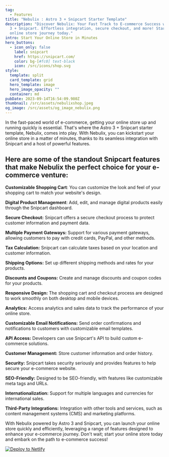 ```yaml
---
tag:
  - Features
title: "Nebulix : Astro 3 + Snipcart Starter Template"
description: "Discover Nebulix: Your Fast Track to E-commerce Success with Astro
  3 + Snipcart. Effortless integration, secure checkout, and more! Start your
  online store journey today."
intro: Start Your Online Store in Minutes
hero_buttons:
  - icon_only: false
    label: snipcart
    href: https://snipcart.com/
    color: bg-[#fc0] text-black
    icon: /src/icons/shop.svg
style:
  template: split
  card_template: grid
  hero_template: image
  hero_image_opacity: ""
  container: md
pubDate: 2023-09-14T16:54:09.980Z
thumbnail: /src/assets/nebulixshop.jpeg
og_image: /src/assets/og_image_nebulix.png
---
```

In the fast-paced world of e-commerce, getting your online store up and running quickly is essential. That's where the Astro 3 + Snipcart starter template, Nebulix, comes into play. With Nebulix, you can kickstart your online store in a matter of minutes, thanks to its seamless integration with Snipcart and a host of powerful features.

## Here are some of the standout Snipcart features that make Nebulix the perfect choice for your e-commerce venture:

**Customizable Shopping Cart**: You can customize the look and feel of your shopping cart to match your website's design.

**Digital Product Management**: Add, edit, and manage digital products easily through the Snipcart dashboard.

**Secure Checkout:** Snipcart offers a secure checkout process to protect customer information and payment data.

**Multiple Payment Gateways:** Support for various payment gateways, allowing customers to pay with credit cards, PayPal, and other methods.

**Tax Calculation:** Snipcart can calculate taxes based on your location and customer information.

**Shipping Options:** Set up different shipping methods and rates for your products.

**Discounts and Coupons:** Create and manage discounts and coupon codes for your products.

**Responsive Design:** The shopping cart and checkout process are designed to work smoothly on both desktop and mobile devices.

**Analytics:** Access analytics and sales data to track the performance of your online store.

**Customizable Email Notifications:** Send order confirmations and notifications to customers with customizable email templates.

**API Access:** Developers can use Snipcart's API to build custom e-commerce solutions.

**Customer Management:** Store customer information and order history.

**Security:** Snipcart takes security seriously and provides features to help secure your e-commerce website.

**SEO-Friendly:** Designed to be SEO-friendly, with features like customizable meta tags and URLs.

**Internationalization:** Support for multiple languages and currencies for international sales.

**Third-Party Integrations:** Integration with other tools and services, such as content management systems (CMS) and marketing platforms.

With Nebulix powered by Astro 3 and Snipcart, you can launch your online store quickly and efficiently, leveraging a range of features designed to enhance your e-commerce journey. Don't wait; start your online store today and embark on the path to e-commerce success!

[![Deploy to Netlify](https://www.netlify.com/img/deploy/button.svg)](https://app.netlify.com/start/deploy?repository=https://github.com/unfolding-io/nebulix#BLOG_SLUG=blog&PORTFOLIO_SLUG=projects&SHOP_SLUG=shop&MENU_SLUG=menu&WEBSITE_LANGUAGE=en&CURRENCY=USD&UNITS=metric&NODE_VERSION=18)
